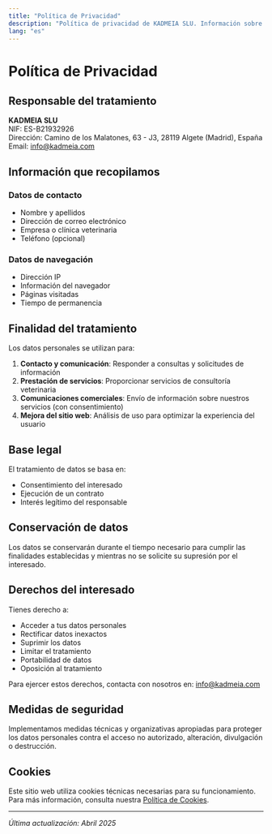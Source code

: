 ```yaml
---
title: "Política de Privacidad"
description: "Política de privacidad de KADMEIA SLU. Información sobre el tratamiento de datos personales conforme al RGPD"
lang: "es"
---
```


# Política de Privacidad

## Responsable del tratamiento

**KADMEIA SLU**  
NIF: ES-B21932926  
Dirección: Camino de los Malatones, 63 - J3, 28119 Algete (Madrid), España  
Email: info@kadmeia.com  

## Información que recopilamos

### Datos de contacto
- Nombre y apellidos
- Dirección de correo electrónico
- Empresa o clínica veterinaria
- Teléfono (opcional)

### Datos de navegación
- Dirección IP
- Información del navegador
- Páginas visitadas
- Tiempo de permanencia

## Finalidad del tratamiento

Los datos personales se utilizan para:

1. **Contacto y comunicación**: Responder a consultas y solicitudes de información
2. **Prestación de servicios**: Proporcionar servicios de consultoría veterinaria
3. **Comunicaciones comerciales**: Envío de información sobre nuestros servicios (con consentimiento)
4. **Mejora del sitio web**: Análisis de uso para optimizar la experiencia del usuario

## Base legal

El tratamiento de datos se basa en:
- Consentimiento del interesado
- Ejecución de un contrato
- Interés legítimo del responsable

## Conservación de datos

Los datos se conservarán durante el tiempo necesario para cumplir las finalidades establecidas y mientras no se solicite su supresión por el interesado.

## Derechos del interesado

Tienes derecho a:
- Acceder a tus datos personales
- Rectificar datos inexactos
- Suprimir los datos
- Limitar el tratamiento
- Portabilidad de datos
- Oposición al tratamiento

Para ejercer estos derechos, contacta con nosotros en: info@kadmeia.com

## Medidas de seguridad

Implementamos medidas técnicas y organizativas apropiadas para proteger los datos personales contra el acceso no autorizado, alteración, divulgación o destrucción.

## Cookies

Este sitio web utiliza cookies técnicas necesarias para su funcionamiento. Para más información, consulta nuestra [Política de Cookies](/cookies).

---

*Última actualización: Abril 2025*
